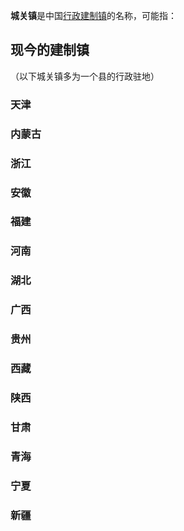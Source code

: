 '''城关镇'''是中国[[行政建制镇|行政建制镇]]的名称，可能指：
==现今的建制镇==
（以下城关镇多为一个县的行政驻地）
===天津===
{{PRC admin/disambig|12/01/14/110/000}}
===内蒙古===
{{PRC admin/disambig|15/01/23/100/000|15/01/24/100/000|15/08/02/105/000|15/09/24/106/000}}
===浙江===
{{PRC admin/disambig|33/08/24/110/000}}
===安徽===
{{PRC admin/disambig|34/03/22/100/000|34/03/23/100/000|34/04/21/100/000|34/12/22/100/000|34/15/22/100/000|34/15/23/100/000|34/16/23/100/000}}

===福建===
{{PRC admin/disambig|35/04/26/100/000}}
===河南===
{{PRC admin/disambig
|41/01/83/100/000|41/03/22/100/000|41/03/23/100/000|41/03/24/100/000|41/03/25/100/000
|41/03/26/100/000|41/03/27/100/000|41/03/28/100/000|41/04/21/100/000|41/05/23/100/000|41/05/27/100/000
|41/07/24/100/000|41/07/27/100/000|41/08/21/100/000|41/09/22/100/000|41/09/23/100/000|41/09/26/100/000|41/09/27/100/000|41/09/28/100/000|41/10/25/100/000|41/12/21/100/000|41/12/24/100/000|41/12/82/100/000|41/13/21/100/000|41/13/25/100/000|41/13/30/100/000|41/14/22/105/000|41/14/23/100/000
|41/14/25/100/000|41/14/26/100/000
}}

===湖北===
{{PRC admin/disambig|42/03/21/100/000|42/03/22/100/000|42/03/23/100/000|42/03/24/100/000|42/03/25/100/000|42/06/24/100/000|42/06/25/100/000|42/06/26/100/000|42/09/22/100/000|42/09/23/100/000|42/11/22/100/000}}

===广西===
{{PRC admin/disambig|45/10/24/100/000|45/12/21/100/000|45/13/21/100/000}}

===贵州===
{{PRC admin/disambig|52/26/23/100/000}}

===西藏===
{{PRC admin/disambig|54/21/21/100/000}}
===陕西===
{{PRC admin/disambig
|61/03/22/100/000

|61/03/27/100/000
|61/03/28/100/000

|61/09/21/100/000|61/09/22/100/000|61/09/23/100/000|61/09/24/100/000|61/09/25/100/000|61/09/26/100/000|61/09/27/100/000|61/09/28/100/000|61/09/29/100/000
}}

===甘肃===
{{PRC admin/disambig|62/01/21/100/000|62/01/23/100/000|62/03/21/100/000|62/05/24/100/000|62/07/24/100/000|62/08/21/100/000|62/08/26/100/000|62/10/27/100/000|62/12/02/100/000|62/12/21/100/000|62/12/22/100/000|62/12/23/100/000|62/12/24/100/000|62/12/26/100/000|62/12/27/100/000|62/12/28/100/000|62/29/24/100/000|62/29/25/100/000|62/30/21/100/000|62/30/23/100/000}}
===青海===
{{PRC admin/disambig|63/01/21/101/000|63/01/23/100/000}}
===宁夏===
{{PRC admin/disambig|64/02/21/100/000|64/04/23/100/000}}
===新疆===
{{PRC admin/disambig|65/23/02/101/000}}

{{disambig|cat=四字乡级行政区划消歧义}}